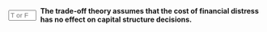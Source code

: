 ::: {.question-block}

<form onsubmit="event.preventDefault(); checkAnswerBox('module9_tf_q47','F')" style="display: flex; align-items: center; gap: 8px;">
  <input type="text" id="module9_tf_q47" name="module9_tf_q47" maxlength="1" placeholder="T or F" style="width: 55px;" data-correct-answer="F" /> 
  <label for="module9_tf_q47"><strong>The trade-off theory assumes that the cost of financial distress has no effect on capital structure decisions.</strong></label>
</form>

<div id="feedback-module9_tf_q47" class="feedback" data-status="" style="display:none;">
FALSE. The trade-off theory explicitly considers the costs of financial distress as a key factor in determining optimal leverage.
</div>

:::
